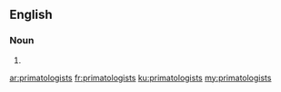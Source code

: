 ==English==

===Noun===
{{head|en}}

# {{plural of|primatologist}}

[[ar:primatologists]]
[[fr:primatologists]]
[[ku:primatologists]]
[[my:primatologists]]